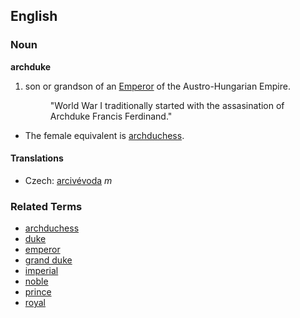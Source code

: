 ==English==
=== Noun ===
'''archduke'''

# son or grandson of an [[Emperor]] of the Austro-Hungarian Empire.
#: "World War I traditionally started with the assasination of Archduke Francis Ferdinand."

*The female equivalent is [[archduchess]].

====Translations====
*Czech: [[arcivévoda]] ''m''

===Related Terms===
*[[archduchess]]
*[[duke]]
*[[emperor]]
*[[grand duke]]
*[[imperial]]
*[[noble]]
*[[prince]]
*[[royal]]